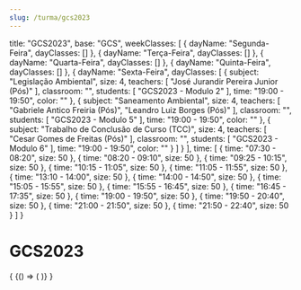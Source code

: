 ```yaml
---
slug: /turma/gcs2023
---
```

  title: "GCS2023",
  base: "GCS",
  weekClasses: [
    {
      dayName: "Segunda-Feira",
      dayClasses: []
    },
    {
      dayName: "Terça-Feira",
      dayClasses: []
    },
    {
      dayName: "Quarta-Feira",
      dayClasses: []
    },
    {
      dayName: "Quinta-Feira",
      dayClasses: []
    },
    {
      dayName: "Sexta-Feira",
      dayClasses: [
        {
          subject: "Legislação Ambiental",
          size: 4,
          teachers: [
            "José Jurandir Pereira Junior (Pós)"
          ],
          classroom: "",
          students: [
            "GCS2023 - Modulo 2"
          ],
          time: "19:00 - 19:50",
          color: ""
        },
        {
          subject: "Saneamento Ambiental",
          size: 4,
          teachers: [
            "Gabriele Antico Freiria (Pós)",
            "Leandro Luiz Borges (Pós)"
          ],
          classroom: "",
          students: [
            "GCS2023 - Modulo 5"
          ],
          time: "19:00 - 19:50",
          color: ""
        },
        {
          subject: "Trabalho de Conclusão de Curso (TCC)",
          size: 4,
          teachers: [
            "Cesar Gomes de Freitas (Pós)"
          ],
          classroom: "",
          students: [
            "GCS2023 - Modulo 6"
          ],
          time: "19:00 - 19:50",
          color: ""
        }
      ]
    }
  ],
  time: [
    {
      time: "07:30 - 08:20",
      size: 50
    },
    {
      time: "08:20 - 09:10",
      size: 50
    },
    {
      time: "09:25 - 10:15",
      size: 50
    },
    {
      time: "10:15 - 11:05",
      size: 50
    },
    {
      time: "11:05 - 11:55",
      size: 50
    },
    {
      time: "13:10 - 14:00",
      size: 50
    },
    {
      time: "14:00 - 14:50",
      size: 50
    },
    {
      time: "15:05 - 15:55",
      size: 50
    },
    {
      time: "15:55 - 16:45",
      size: 50
    },
    {
      time: "16:45 - 17:35",
      size: 50
    },
    {
      time: "19:00 - 19:50",
      size: 50
    },
    {
      time: "19:50 - 20:40",
      size: 50
    },
    {
      time: "21:00 - 21:50",
      size: 50
    },
    {
      time: "21:50 - 22:40",
      size: 50
    }
  ]
}

# GCS2023

<div>
  {
    <BrowserOnly>
      {() => (
        <Grid
          title={data.title}
          weekClasses={data.weekClasses}
          time={data.time}
        />
      )}
    </BrowserOnly>
  }
</div>
